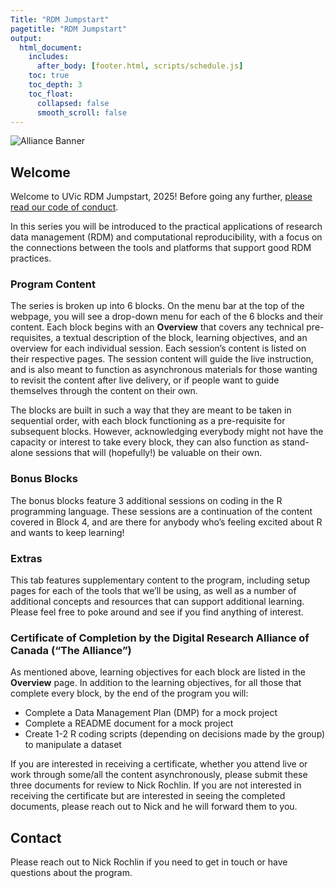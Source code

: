 ```yaml
---
Title: "RDM Jumpstart"
pagetitle: "RDM Jumpstart"
output:
  html_document:
    includes:
      after_body: [footer.html, scripts/schedule.js]
    toc: true
    toc_depth: 3
    toc_float:
      collapsed: false
      smooth_scroll: false
---
```


<img class="alliance-logo" src="images/institutions/Alliance_logo_Symbol.png" alt="Alliance Banner">

## Welcome

Welcome to UVic RDM Jumpstart, 2025! Before going any further, [please read our code of conduct](codeOfConduct.html).

In this series you will be introduced to the practical applications of research data management (RDM) and computational reproducibility, with a focus on the connections between the tools and platforms that support good RDM practices. 

### Program Content 

The series is broken up into 6 blocks.  On the menu bar at the top of the webpage, you will see a drop-down menu for each of the 6 blocks and their content.  Each block begins with an **Overview** that covers any technical pre-requisites, a textual description of the block, learning objectives, and an overview for each individual session.  Each session's content is listed on their respective pages. The session content will guide the live instruction, and is also meant to function as asynchronous materials for those wanting to revisit the content after live delivery, or if people want to guide themselves through the content on their own.

The blocks are built in such a way that they are meant to be taken in sequential order, with each block functioning as a pre-requisite for subsequent blocks.  However, acknowledging everybody might not have the capacity or interest to take every block, they can also function as stand-alone sessions that will (hopefully!) be valuable on their own.

### Bonus Blocks

The bonus blocks feature 3 additional sessions on coding in the R programming language.  These sessions are a continuation of the content covered in Block 4, and are there for anybody who's feeling excited about R and wants to keep learning!

### Extras

This tab features supplementary content to the program, including setup pages for each of the tools that we'll be using, as well as a number of additional concepts and resources that can support additional learning.  Please feel free to poke around and see if you find anything of interest.

### Certificate of Completion by the Digital Research Alliance of Canada ("The Alliance")

As mentioned above, learning objectives for each block are listed in the **Overview** page.  In addition to the learning objectives, for all those that complete every block, by the end of the program you will:

* Complete a Data Management Plan (DMP) for a mock project 
* Complete a README document for a mock project
* Create 1-2 R coding scripts (depending on decisions made by the group) to manipulate a dataset

If you are interested in receiving a certificate, whether you attend live or work through some/all the content asynchronously, please submit these three documents for review to Nick Rochlin.  If you are not interested in receiving the certificate but are interested in seeing the completed documents, please reach out to Nick and he will forward them to you.

## Contact

Please reach out to Nick Rochlin if you need to get in touch or have questions about the program.
